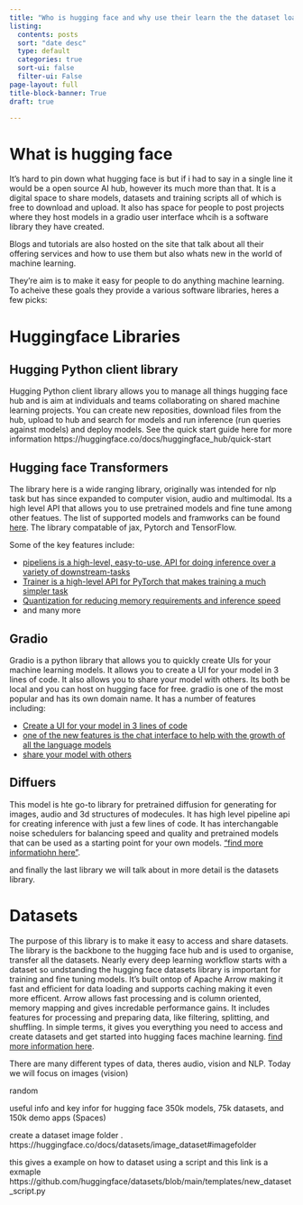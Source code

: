```yaml
---
title: "Who is hugging face and why use their learn the the dataset loader"
listing:
  contents: posts
  sort: "date desc"
  type: default
  categories: true
  sort-ui: false
  filter-ui: False
page-layout: full
title-block-banner: True
draft: true 

---
```


# What is hugging face 

It's hard to pin down what hugging face is but if i had to say in a single line it would be a open source AI hub, however its much more than that. It is a digital space to share models, datasets and training scripts all of which is free to download and upload. It also has space for people to post projects where they host models in a gradio user interface whcih is a software library they have created.  

Blogs and tutorials are also hosted on the site that talk about all their offering services and how to use them but also whats new in the world of machine learning. 

They're aim is to make it easy for people to do anything machine learning. To acheive these goals they provide a various software libraries, heres a few picks:

# Huggingface Libraries

## Hugging Python client library

Hugging Python client library allows you to manage all things hugging face hub and is aim at individuals and teams collaborating on shared machine learning projects. You can create new reposities, download files from the hub, upload to hub and search for models and run inference (run queries against models) and  deploy models.  See the quick start guide here for more information https://huggingface.co/docs/huggingface_hub/quick-start


## Hugging face Transformers 

The library here is a wide ranging library, originally was intended for nlp task but has since expanded to computer vision, audio and multimodal.  Its a high level API that allows you to use pretrained models and fine tune among other featues.  The list of supported models and framworks can be found [here](https://huggingface.co/docs/transformers/index).  The library compatable of jax, Pytorch and TensorFlow.  

Some of the key features include:

- [pipeliens is a high-level, easy-to-use, API for doing inference over a variety of downstream-tasks](https://huggingface.co/docs/transformers/main_classes/pipelines)
- [Trainer is a high-level API for PyTorch that makes training a much simpler task](https://huggingface.co/docs/transformers/main_classes/trainer)
- [Quantization for reducing memory requirements and inference speed](https://huggingface.co/docs/transformers/main_classes/quantization)
- and many more

## Gradio 

Gradio is a python library that allows you to quickly create UIs for your machine learning models.  It allows you to create a UI for your model in 3 lines of code.  It also allows you to share your model with others. Its both be local and you can host on hugging face for free.   gradio is one of the most popular and has its own domain name.  It has a number of features including:

- [Create a UI for your model in 3 lines of code](https://gradio.app/getting_started)
- [one of the new features is the chat interface to help with the growth of all the language models](https://www.gradio.app/docs/chatinterface)
- [share your model with others](https://gradio.app/getting_started)

## Diffuers 

This model is hte go-to library for pretrained diffusion for generating for images, audio and 3d structures of modecules.  It has high level pipeline api for creating inference with just a few lines of code.  It has interchangable noise schedulers for balancing speed and quality and pretrained models that can be used as a starting point for your own models.  ["find more informatiohn here"](https://huggingface.co/docs/diffusers/index).

and finally the last library we will talk about in more detail is the datasets library.

# Datasets

The purpose of this library is to make it easy to access and share datasets. The library is the backbone to the hugging face hub and is used to organise, transfer all the datasets.  Nearly every deep learning workflow starts with a dataset so undstanding the hugging face datasets library is important for training and fine tuning models.   It's built ontop of Apache Arrow making it fast and efficient for data loading and supports caching making it even more efficent.  Arrow allows fast processing and is column oriented, memory mapping and gives incredable performance gains. It includes features for processing and preparing data, like filtering, splitting, and shuffling.  In simple terms, it gives you everything you need to access and create datasets and get started into hugging faces machine learning. [find more information here](https://huggingface.co/docs/datasets/index).  

There are many different types of data, theres audio, vision and NLP.  Today we will focus on images (vision) 






random 



useful info and 
key infor for hugging face 350k models, 75k datasets, and 150k demo apps (Spaces)

create a dataset image folder .  
https://huggingface.co/docs/datasets/image_dataset#imagefolder

this gives a example on how to dataset using a script and this link is a exmaple https://github.com/huggingface/datasets/blob/main/templates/new_dataset_script.py
